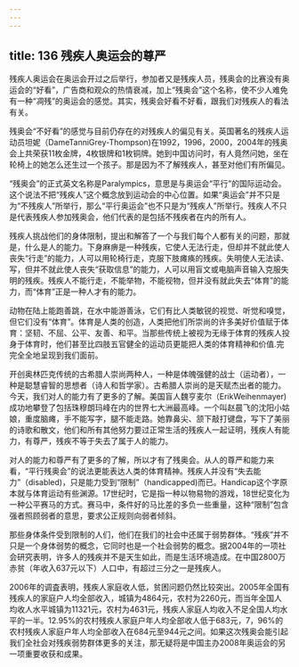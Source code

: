 ```yaml
---
---
---
```

title: 136 残疾人奥运会的尊严
---




残疾人奥运会在奥运会开过之后举行，参加者又是残疾人员，残奥会的比赛没有奥运会的“好看”，广告商和观众的热情衰减，加上“残奥会”这个名称，使不少人难免有一种“凋残”的奥运会的感觉。其实，残奥会好看不好看，跟我们对残疾人的看法有关。

残奥会“不好看”的感觉与目前仍存在的对残疾人的偏见有关。英国著名的残疾人运动员坦妮（DameTanniGrey-Thompson)在1992，1996，2000，2004年的残奥会上共荣获11枚金牌，4枚银牌和1枚铜牌。她到中国访问时，有人竟然问她，坐在轮椅上的她怎么还生过一个孩子。那是因为不了解残疾人，甚至对他们有所偏见。

“残奥会”的正式英文名称是Paralympics，意思是与奥运会“平行”的国际运动会。这个说法不把“残疾人”这个概念放到运动会的中心位置。如果“奥运会”并不只是为“不残疾人”所举行，那么“平行奥运会”也不只是为“残疾人”所举行。残疾人不只是代表残疾人参加残奥会，他们代表的是包括不残疾者在内的所有人。

残疾人挑战他们的身体限制，提出和解答了一个与我们每个人都有关的问题，那就是，什么是人的能力。下身麻痹是一种残疾，它使人无法行走，但却并不就此使人丧失“行走”的能力，人可以用轮椅行走，克服下肢瘫痪的残疾。失明使人无法读、写，但并不就此使人丧失“获取信息”的能力，人可以用盲文或电脑声音输入克服失明的残疾。残疾人不能行走，不能举物，不能视物，但并没有就此失去“体育”的能力，而“体育”正是一种人才有的能力。

动物在陆上能跑善跳，在水中能游善泳，它们有比人类敏锐的视觉、听觉和嗅觉，但它们没有“体育”。体育是人类的创造，人类把他们所崇尚的许多美好价值赋于体育：坚韧、不屈、公平、友善、和平。当那些传统上被视为无缘于体育的残疾人投身于体育时，他们甚至比四肢五官健全的运动员更能把人类的体育精神和价值.完完全全地呈现到我们面前。

开创奥林匹克传统的古希腊人崇尚两种人，一种是体魄强健的战士（运动者），一种是聪慧睿智的思想者（诗人和哲学家）。古希腊人崇尚的是天赋杰出者的能力。今天，我们对人的能力有了更多的了解。美国盲人魏亨麦尔（ErikWeihenmayer)成功地攀登了包括珠穆朗玛峰在内的世界七大洲最高峰。一个叫赵晨飞的沈阳小姑娘，重度脑瘫，手不能写字，腿不能走路。她靠鼻尖、颔下敲打键盘，写下了美丽的诗歌和散文，他们和所有其他努力要过正常生活的残疾人一起证明，残疾人有能力，有尊严，残疾不等于失去了属于人的能力。

对人的能力和尊严有了更多的了解，所以才有了残奥会。从人的尊严和能力来看，“平行残奥会”的说法更能表达人类的体育精神。残疾人并没有“失去能力”（disabled)，只是能力受到“限制”（handicapped)而已。Handicap这个字原本就与体育运动有些渊源。17世纪时，它是指一种以物易物的游戏，18世纪变化为一种公平赛马的方式。赛马中，条件好的马比差的多负一些重量，这种“限制”包含强者照顾弱者的意思，要求公正规则向弱者倾斜。

那些身体条件受到限制的人们，他们在我们的社会中还属于弱势群体。“残疾”并不只是一个身体弱势的概念，它同时也是一个社会弱势的概念。据2004年的一项社会研究表明，许多人的残疾并不是天生如此，而是生活环境造成。在中国2800万赤贫（年收入637元以下）人口中，有超过三分之一是残疾人。

2006年的调査表明，残疾人家庭收人低，贫困问题仍然比较突出。2005年全国有残疾人的家庭户人均全部收入，城镇为4864元，农村为2260元，而当年全国人均收人水平城镇为11321元，农村为4631元，残疾人家庭人均收入不足全国人均水平的一半。12.95%的农村残疾人家庭户年人均全部收人低于683元，7，96%的农村残疾人家庭户年人均全部收入在684元至944元之间。如果这次残奥会能引起我们全社会对残疾弱势群体更多的关注，那无疑将是中国主办2008年奥运会的另一项重要收获和成果。